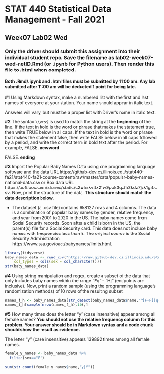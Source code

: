 # STAT 440 Statistical Data Management - Fall 2021
## Week07 Lab02 Wed
### Only the driver should submit this assignment into their individual student repo. Save the filename as lab02-week07-wed-netID.Rmd (or .ipynb for Python users). Then render this file to .html when completed. 
#### Both .Rmd/.ipynb and .html files must be submitted by 11:00 am. Any lab submitted after 11:00 am will be deducted 1 point for being late.

**#1** Using Markdown syntax, make a numbered list with the first and last names of everyone at your station. Your name should appear in italic text.

Answers will vary, but must be a proper list with Driver's name in italic text.

**#2** The syntax `\\w+s$` is used to match the string at the **beginning** of the line. If the text in bold is the word or phrase that makes the statement true, then write TRUE below in all caps. If the text in bold is the word or phrase that makes the statement false, then write FALSE below in all caps followed by a period, and write the correct term in bold text after the period. For example, FALSE. **newword** 

FALSE. **ending**

**#3** Import the Popular Baby Names Data using one programming language software and the data URL https://github-dev.cs.illinois.edu/stat440-fa21/stat440-fa21-course-content/raw/master/data/popular-baby-names-national-data.csv or Box data URL https://uofi.box.com/shared/static/c2whskv4x21w9pok3qxfh2kdz7jxk1g4.csv. Now, print the structure of the data. **This structure should match the data description below.** 

  - The dataset (a .csv file) contains 658127 rows and 4 columns. The data is a combination of popular baby names by gender, relative frequency, and year from 2001 to 2020 in the US. The baby names come from Social Security records. Soon after a child is born in the US, the parent(s) file for a Social Security card. This data does not include baby names with frequencies less than 5. The original source is the Social Security Administration https://www.ssa.gov/oact/babynames/limits.html.

```r
library(tidyverse)
baby_names_data <- read_csv("https://raw.github-dev.cs.illinois.edu/stat440-fa21/stat440-fa21-course-content/master/data/popular-baby-names-national-data.csv?token=AAABJG5BZ24B4TAML6DK3HTBPLA46", 
    col_types = cols(sex = col_character()))
str(baby_names_data)
```

**#4** Using string manipulation and regex, create a subset of the data that only includes baby names within the range "Fq" - "Hj" (endpoints are inclusive). Now, print a random sample (using the programming language's randomization methods) of 10 rows of the resulting subset.

```r
names_f_h <- baby_names_data[str_detect(baby_names_data$name,"^[F-F][q-z]|^[G-G][a-z]|^[H-H][a-j]"),]
names_f_h[sample(nrow(names_f_h),10),]
```

**#5** How many times does the letter "y" (case insensitive) appear among all female names? **You should not use the relative frequency column for this problem. Your answer should be in Markdown syntax and a code chunk should show the result as evidence.**

The letter "y" (case insensitive) appears 139892 times among all female names.

```r
female_y_names <- baby_names_data %>%
  filter(sex=="F")

sum(str_count(female_y_names$name,"y|Y"))
```
